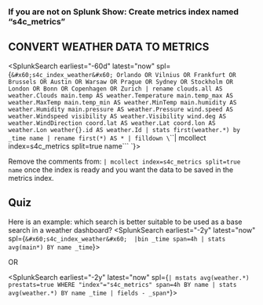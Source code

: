 

###  If you are not on Splunk Show: Create metrics index named “s4c_metrics”

## CONVERT WEATHER DATA TO METRICS

<SplunkSearch earliest="-60d" latest="now" spl={`&#x60;s4c_index_weather&#x60; Orlando OR Vilnius OR Frankfurt OR Brussels OR Austin OR Warsaw OR Prague OR Sydney OR Stockholm OR London OR Bonn OR Copenhagen OR Zurich
| rename clouds.all AS weather.Clouds main.temp AS weather.Temperature main.temp_max AS weather.MaxTemp main.temp_min AS weather.MinTemp main.humidity AS weather.Humidity main.pressure AS weather.Pressure wind.speed AS weather.Windspeed visibility AS weather.Visibility wind.deg AS weather.WindDirection coord.lat AS weather.Lat coord.lon AS weather.Lon weather{}.id AS weather.Id
| stats first(weather.*) by _time name
| rename first(*) AS *
| filldown
\`\`\`| mcollect index=s4c_metrics split=true name\`\`\`
`}></SplunkSearch>

Remove the comments from: 
`| mcollect index=s4c_metrics split=true name` 
once the index is ready and you want the data to be saved in the metrics index. 

## Quiz

Here is an example: which search is better suitable to be used as a base search in a weather dashboard? 
<SplunkSearch earliest="-2y" latest="now" spl={`
&#x60;s4c_index_weather&#x60; 
|bin _time span=4h
| stats avg(main*) BY name _time
`}></SplunkSearch>

OR 

<SplunkSearch earliest="-2y" latest="now" spl={`
| mstats avg(weather.*)  prestats=true WHERE "index"="s4c_metrics" span=4h BY name
| stats avg(weather.*) BY name _time
| fields - _span*
`}></SplunkSearch>
